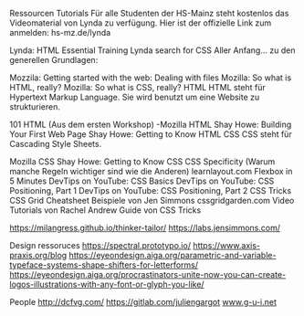 Ressourcen
Tutorials
Für alle Studenten der HS-Mainz steht kostenlos das Videomaterial von Lynda zu verfügung. Hier ist der offizielle Link zum anmelden: hs-mz.de/lynda

Lynda: HTML Essential Training
Lynda search for CSS
Aller Anfang…
zu den generellen Grundlagen:

Mozzila: Getting started with the web: Dealing with files
Mozilla: So what is HTML, really?
Mozilla: So what is CSS, really?
HTML
HTML steht für Hypertext Markup Language. Sie wird benutzt um eine Website zu strukturieren.

101 HTML (Aus dem ersten Workshop) -Mozilla HTML
Shay Howe: Building Your First Web Page
Shay Howe: Getting to Know HTML
CSS
CSS steht für Cascading Style Sheets.

Mozilla CSS
Shay Howe: Getting to Know CSS
CSS Specificity (Warum manche Regeln wichtiger sind wie die Anderen)
learnlayout.com
Flexbox in 5 Minutes
DevTips on YouTube: CSS Basics
DevTips on YouTube: CSS Positioning, Part 1
DevTips on YouTube: CSS Positioning, Part 2
CSS Tricks
CSS Grid
Cheatsheet
Beispiele von Jen Simmons
cssgridgarden.com
Video Tutorials von Rachel Andrew
Guide von CSS Tricks

https://milangress.github.io/thinker-tailor/
https://labs.jensimmons.com/


Design ressoruces
https://spectral.prototypo.io/
https://www.axis-praxis.org/blog
https://eyeondesign.aiga.org/parametric-and-variable-typeface-systems-shape-shifters-for-letterforms/
https://eyeondesign.aiga.org/procrastinators-unite-now-you-can-create-logos-illustrations-with-any-font-or-glyph-you-like/


People
http://dcfvg.com/
https://gitlab.com/juliengargot
www.g-u-i.net